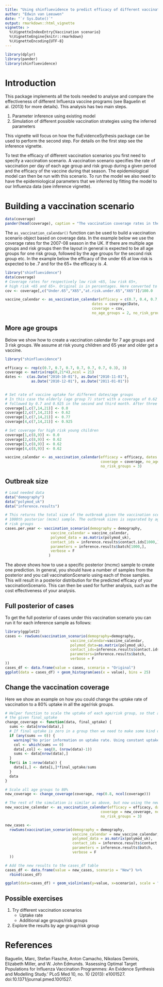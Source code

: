 ```yaml
---
title: "Using shinfluevidence to predict efficacy of different vaccination scenarios"
author: "Edwin van Leeuwen"
date: "`r Sys.Date()`"
output: rmarkdown::html_vignette
vignette: >
  %\VignetteIndexEntry{Vaccination scenario}
  %\VignetteEngine{knitr::rmarkdown}
  %\VignetteEncoding{UTF-8}
---
```


```r
library(dplyr)
library(pander)
library(shinfluevidence)
```

# Introduction

This package implements all the tools needed to analyse and compare the effectiveness of different Influenza vaccine programs (see Baguelin et al. (2013) for more details). This analysis has two main steps.

#. Parameter inference using existing model
#. Simulation of different possible vaccination strategies using the inferred parameters

This vignette will focus on how the fluEvidenceSythesis package can be used to perform the second step. For details on the first step see the inference vignette.

To test the efficacy of different vaccination scenarios you first need to specify a vaccination scenario. A vaccination scenario specifies the rate of vaccination per day of each age group and risk group during a given period and the efficacy of the vaccine during that season. The epidemiological model can then be run with this scenario. To run the model we also need to have the epidemiological parameters that we inferred by fitting the model to our Influenza data (see inference vignette).

# Building a vaccination scenario

```r
data(coverage)
pander(head(coverage), caption = "The vaccination coverage rates in the UK in season 2007-08. Note that this only shows the first 6 weeks of data")
```

The `as_vaccination_calendar()` function can be used to build a vaccination scenario object based on coverage data. In the example below we use the coverage rates for the 2007-08 season in the UK. If there are multiple age groups and risk groups then the layout in general is expected to be all age groups for one risk group, followed by the age groups for the second risk group etc. In the example below the efficacy of the under 65 at low risk is expected to be $.7$ and for the 65+ the efficacy is $.4$.

```r
library("shinfluevidence")
data(coverage)
# Coverage rates for respectively low risk <65, low risk 65+,
# high risk <65 and 65+. Original is in percentages. Here converted to fraction
cov <- coverage[,c("Under.65","X65","at.risk.under.65","X65")]/100.0

vaccine_calendar <- as_vaccination_calendar(efficacy = c(0.7, 0.4, 0.7, 0.4), 
                                        dates = coverage$Date,
                                        coverage = cov, 
                                        no_age_groups = 2, no_risk_groups = 2)
```

## More age groups

Below we show how to create a vaccination calendar for 7 age groups and 3 risk groups. We assume at risk young children and 65 year and older get a vaccine.
```r
library("shinfluevidence")

efficacy <- rep(c(0.7, 0.7, 0.7, 0.7, 0.7, 0.7, 0.3), 3)
coverage <- matrix(rep(0,21*4),ncol = 21)
dates <-  c(as.Date("2010-10-01"), as.Date("2010-11-01"),
            as.Date("2010-12-01"), as.Date("2011-01-01"))

  
# Set rate of vaccine uptake for different dates/age groups
# In this case the elderly (age group 7) start with a coverage of 0.62 in the first month
# followed by 0.7 and 0.925 in the second and third month. After three months the total uptake will be.
coverage[1,c(7,14,21)] <- 0.0
coverage[2,c(7,14,21)] <- 0.62
coverage[3,c(7,14,21)] <- 0.77
coverage[4,c(7,14,21)] <- 0.925

# Set coverage for high risk young children
coverage[1,c(8,9)] <- 0.0
coverage[2,c(8,9)] <- 0.62
coverage[3,c(8,9)] <- 0.62
coverage[4,c(8,9)] <- 0.62

vaccine_calendar <- as_vaccination_calendar(efficacy = efficacy, dates = dates, 
                                            coverage = coverage, no_age_groups = 7,
                                            no_risk_groups = 3)
```

## Outbreak size

```r
# Load needed data
data("demography")
data("polymod_uk")
data("inference.results")

# This returns the total size of the outbreak given the vaccination scenario and the
# 1000th posterior (mcmc) sample. The outbreak sizes is separated by age group and 
# risk groups
cases.per.year <- vaccination_scenario(demography = demography,
                     vaccine_calendar = vaccine_calendar,
                     polymod_data = as.matrix(polymod_uk),
                     contact_ids = inference.results$contact.ids[1000,],
                     parameters = inference.results$batch[1000,],
                     verbose = F
                    )
```

The above shows how to use a specific posterior (mcmc) sample to create one prediction. In general, you should have a number of samples from the posterior and you call vaccinationScenario using each of those samples. This will result in a posterior distribution for the predicted efficacy of your vaccinationScenario. This can then be used for further analysis, such as the cost effectiveness of your analysis.

## Full posterior of cases

To get the full posterior of cases under this vaccination scenario you can run it for each inference sample as follows:

```r
library(ggplot2)
cases <- rowSums(vaccination_scenario(demography=demography,
                              vaccine_calendar=vaccine_calendar,
                              polymod_data=as.matrix(polymod_uk),
                              contact_ids=inference.results$contact.ids,
                              parameters=inference.results$batch,
                              verbose = F
))
cases_df <- data.frame(value = cases, scenario = "Original")
ggplot(data = cases_df) + geom_histogram(aes(x = value), bins = 25)
```

## Change the vaccination coverage

Here we show an example on how you could change the uptake rate of vaccination to a 80% uptake in all the age/risk groups.

```r
# Helper function to scale the uptake of each age/risk group, so that at the end of the vaccination period the vaccination is equal to 
# the given final_uptake
change_coverage <- function(data, final_uptake) {
  sums <- data[nrow(data),]
  # If final uptake is zero in a group then we need to make some kind of assumption on uptake rate over time
  if (any(sums == 0)) {
    warning("No prior information on uptake rate. Using constant uptake rate")
    col <- which(sums == 0)
    data[,col] <- seq(0, (nrow(data)-1))
    sums <- data[nrow(data),]    
  }
  for(i in 1:nrow(data)) {
    data[i,] <- data[i,]*final_uptake/sums
  }
  data
}

# Scale all age groups to 80%
new_coverage <- change_coverage(coverage, rep(0.8, ncol(coverage)))

# The rest of the simulation is similar as above, but now using the new_calendar
new_vaccine_calendar <- as_vaccination_calendar(efficacy = efficacy, dates = dates, 
                                            coverage = new_coverage, no_age_groups = 7,
                                            no_risk_groups = 3)

new_cases <- 
  rowSums(vaccination_scenario(demography = demography,
                               vaccine_calendar = new_vaccine_calendar,
                               polymod_data = as.matrix(polymod_uk),
                               contact_ids = inference.results$contact.ids,
                               parameters = inference.results$batch,
                               verbose = F
  ))

# Add the new results to the cases_df table
cases_df <- data.frame(value = new_cases, scenario = "New") %>%
  rbind(cases_df)

ggplot(data=cases_df) + geom_violin(aes(y=value, x=scenario), scale = "width")
```

## Possible exercises

1. Try different vaccination scenarios
    - Uptake rate
    - Additional age groups/risk groups
2. Explore the results by age group/risk group

# References

Baguelin, Marc, Stefan Flasche, Anton Camacho, Nikolaos Demiris, Elizabeth Miller, and W. John Edmunds. ‘Assessing Optimal Target Populations for Influenza Vaccination Programmes: An Evidence Synthesis and Modelling Study.’ PLoS Med 10, no. 10 (2013): e1001527. doi:10.1371/journal.pmed.1001527.

